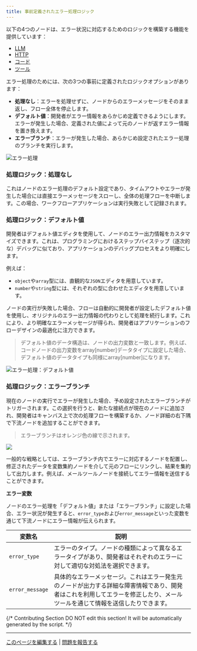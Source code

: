 ```yaml
---
title: 事前定義されたエラー処理ロジック
---
```



以下の4つのノードは、エラー状況に対応するためのロジックを構築する機能を提供しています：

* [LLM](/ja-jp/guides/workflow/nodes/llm)
* [HTTP](/ja-jp/guides/workflow/nodes/http-request)
* [コード](/ja-jp/guides/workflow/nodes/code)
* [ツール](/ja-jp/guides/workflow/nodes/tools)

エラー処理のためには、次の3つの事前に定義されたロジックオプションがあります：

* **処理なし**：エラーを処理せずに、ノードからのエラーメッセージをそのまま返し、フロー全体を停止します。
* **デフォルト値**：開発者がエラー情報をあらかじめ定義できるようにします。エラーが発生した場合、定義された値によって元のノードが返すエラー情報を置き換えます。
* **エラーブランチ**：エラーが発生した場合、あらかじめ設定されたエラー処理のブランチを実行します。

![エラー処理](https://assets-docs.dify.ai/2024/12/6e2655949889d4d162945d840d698649.png)

### 処理ロジック：処理なし

これはノードのエラー処理のデフォルト設定であり、タイムアウトやエラーが発生した場合には直接エラーメッセージをスローし、全体の処理フローを中断します。この場合、ワークフローアプリケーションは実行失敗として記録されます。

### 処理ロジック：デフォルト値

開発者はデフォルト値エディタを使用して、ノードのエラー出力情報をカスタマイズできます。これは、プログラミングにおけるステップバイステップ（逐次的な）デバッグに似ており、アプリケーションのデバッグプロセスをより明確にします。

例えば：
* `object`や`array`型には、直観的な`JSON`エディタを用意しています。
* `number`や`string`型には、それぞれの型に合わせたエディタを用意しています。

ノードの実行が失敗した場合、フローは自動的に開発者が設定したデフォルト値を使用し、オリジナルのエラー出力情報の代わりとして処理を続行します。これにより、より明確なエラーメッセージが得られ、開発者はアプリケーションのフローデザインの最適化に注力できます。

> デフォルト値のデータ構造は、ノードの出力変数と一致します。例えば、コードノードの出力変数をarray[number]データタイプに設定した場合、デフォルト値のデータタイプも同様にarray[number]になります。

![エラー処理：デフォルト値](https://assets-docs.dify.ai/2024/12/e9e5e757090679243e0c9976093c7e6c.png)

### 処理ロジック：エラーブランチ

現在のノードの実行でエラーが発生した場合、予め設定されたエラーブランチがトリガーされます。この選択を行うと、新たな接続点が現在のノードに追加され、開発者はキャンバス上で次の処理フローを構築するか、ノード詳細の右下隅で下流ノードを追加することができます。

> エラーブランチはオレンジ色の線で示されます。

![](https://assets-docs.dify.ai/2024/12/e5ea1af947818bd9e27cab3042c1c4f3.png)

一般的な戦略としては、エラーブランチ内でエラーに対応するノードを配置し、修正されたデータを変数集約ノードを介して元のフローにリンクし、結果を集約して出力します。例えば、メールツールノードを接続してエラー情報を送信することができます。

**エラー変数**

ノードのエラー処理を「デフォルト値」または「エラーブランチ」に設定した場合、エラー状況が発生すると、`error_type`および`error_message`といった変数を通じて下流ノードにエラー情報が伝えられます。

<table>
  <thead>
    <tr>
      <th>変数名</th>
      <th>説明</th>
    </tr>
  </thead>
  <tbody>
    <tr>
      <td><code>error_type</code></td>
      <td>エラーのタイプ。ノードの種類によって異なるエラータイプがあり、開発者はそれぞれのエラーに対して適切な対処法を選択できます。</td>
    </tr>
    <tr>
      <td><code>error_message</code></td>
      <td>具体的なエラーメッセージ。これはエラー発生元のノードが出力する詳細な障害情報であり、開発者はこれを利用してエラーを修正したり、メールツールを通じて情報を送信したりできます。</td>
    </tr>
  </tbody>
</table>

{/*
Contributing Section
DO NOT edit this section!
It will be automatically generated by the script.
*/}

---

[このページを編集する](https://github.com/langgenius/dify-docs/edit/main/ja-jp/guides/workflow/error-handling/predefined-nodes-failure-logic.mdx) | [問題を報告する](https://github.com/langgenius/dify-docs/issues/new?template=docs.yml)

